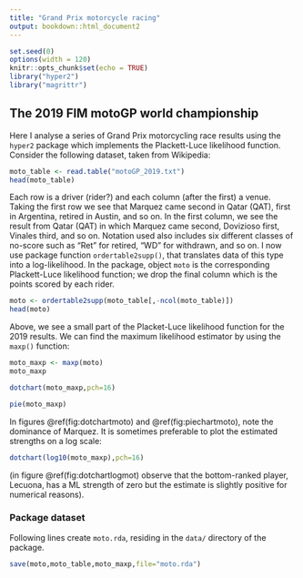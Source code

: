 ```yaml
---
title: "Grand Prix motorcycle racing"
output: bookdown::html_document2
---
```


```r
set.seed(0)
options(width = 120)
knitr::opts_chunk$set(echo = TRUE)
library("hyper2")
library("magrittr")
```

## The 2019 FIM motoGP world championship

Here I analyse a series of Grand Prix motorcycling race results using
the `hyper2` package which implements the Plackett-Luce likelihood
function.  Consider the following dataset, taken from Wikipedia:

```r
moto_table <- read.table("motoGP_2019.txt")
head(moto_table)
```

Each row is a driver (rider?) and each column (after the first) a
venue.  Taking the first row we see that Marquez came second in Qatar
(QAT), first in Argentina, retired in Austin, and so on.  In the first
column, we see the result from Qatar (QAT) in which Marquez came
second, Dovizioso first, Vinales third, and so on.  Notation used also
includes six different classes of no-score such as "Ret" for retired,
"WD" for withdrawn, and so on.  I now use package function
`ordertable2supp()`, that translates data of this type into a
log-likelihood.  In the package, object `moto` is the corresponding
Plackett-Luce likelihood function; we drop the final column which is
the points scored by each rider.

```r
moto <- ordertable2supp(moto_table[,-ncol(moto_table)])
head(moto)
```

Above, we see a small part of the Placket-Luce likelihood function for
the 2019 results.  We can find the maximum likelihood estimator by
using the `maxp()` function:

```r
moto_maxp <- maxp(moto)
moto_maxp
```

```r
dotchart(moto_maxp,pch=16)
```

```r
pie(moto_maxp)
```

In figures \@ref(fig:dotchartmoto) and \@ref(fig:piechartmoto), note
the dominance of Marquez.  It is sometimes preferable to plot the
estimated strengths on a log scale:

```r
dotchart(log10(moto_maxp),pch=16)
```


(in figure \@ref(fig:dotchartlogmot) observe that the bottom-ranked
player, Lecuona, has a ML strength of zero but the estimate is
slightly positive for numerical reasons).

### Package dataset {-}

Following lines create `moto.rda`, residing in the `data/` directory
of the package.

```r
save(moto,moto_table,moto_maxp,file="moto.rda")
```
